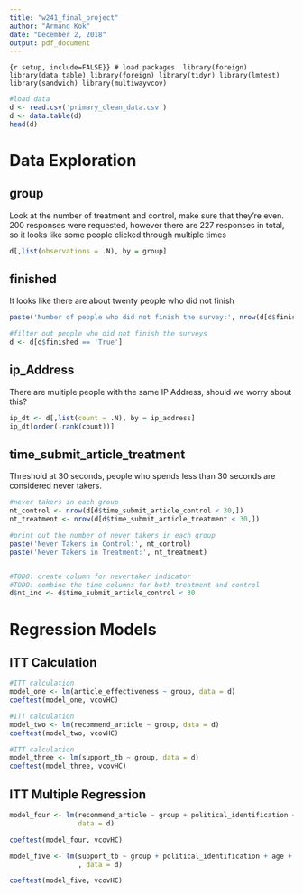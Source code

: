 ```yaml
---
title: "w241_final_project"
author: "Armand Kok"
date: "December 2, 2018"
output: pdf_document
---
```

```{r setup, include=FALSE}}
# load packages 
library(foreign)
library(data.table)
library(foreign)
library(tidyr)
library(lmtest)
library(sandwich)
library(multiwayvcov)
```

```r
#load data
d <- read.csv('primary_clean_data.csv')
d <- data.table(d)
head(d)
```

# Data Exploration

## group

Look at the number of treatment and control, make sure that they're even. 200 responses were requested, however there are 227 responses in total, so it looks like some people clicked through multiple times

```r
d[,list(observations = .N), by = group]
```

## finished

It looks like there are about twenty people who did not finish

```r
paste('Number of people who did not finish the survey:', nrow(d[d$finished == 'False',]))

#filter out people who did not finish the surveys
d <- d[d$finished == 'True']
```


## ip_Address

There are multiple people with the same IP Address, should we worry about this?

```r
ip_dt <- d[,list(count = .N), by = ip_address]
ip_dt[order(-rank(count))]
```


## time_submit_article_treatment

Threshold at 30 seconds, people who spends less than 30 seconds are considered never takers.

```r
#never takers in each group
nt_control <- nrow(d[d$time_submit_article_control < 30,])
nt_treatment <- nrow(d[d$time_submit_article_treatment < 30,])

#print out the number of never takers in each group
paste('Never Takers in Control:', nt_control)
paste('Never Takers in Treatment:', nt_treatment)


#TODO: create column for nevertaker indicator
#TODO: combine the time columns for both treatment and control
d$nt_ind <- d$time_submit_article_control < 30
```


# Regression Models

## ITT Calculation

```r
#ITT calculation
model_one <- lm(article_effectiveness ~ group, data = d)
coeftest(model_one, vcovHC)
```

```r
#ITT calculation
model_two <- lm(recommend_article ~ group, data = d)
coeftest(model_two, vcovHC)
```

```r
#ITT calculation
model_three <- lm(support_tb ~ group, data = d)
coeftest(model_three, vcovHC)
```

## ITT Multiple Regression

```r
model_four <- lm(recommend_article ~ group + political_identification + age + gender,
                 data = d)

coeftest(model_four, vcovHC)
```

```r
model_five <- lm(support_tb ~ group + political_identification + age + gender
                 , data = d)

coeftest(model_five, vcovHC)
```







